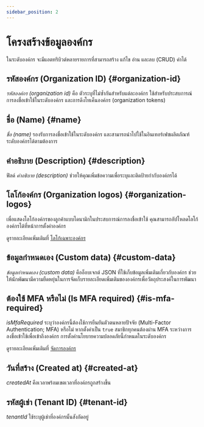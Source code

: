 ```yaml
---
sidebar_position: 2
---
```


# โครงสร้างข้อมูลองค์กร

ในระดับองค์กร จะมีแอตทริบิวต์หลายรายการที่สามารถสร้าง แก้ไข อ่าน และลบ (CRUD) ค่าได้

## รหัสองค์กร (Organization ID) \{#organization-id}

_รหัสองค์กร (organization id)_ คือ ตัวระบุที่ไม่ซ้ำกันสำหรับแต่ละองค์กร ใช้สำหรับประสบการณ์การลงชื่อเข้าใช้ในระดับองค์กร และการดึงโทเค็นองค์กร (organization tokens)

## ชื่อ (Name) \{#name}

_ชื่อ (name)_ รองรับการลงชื่อเข้าใช้ในระดับองค์กร และสามารถนำไปใช้ในอินเทอร์เฟซผลิตภัณฑ์ระดับองค์กรได้ตามต้องการ

## คำอธิบาย (Description) \{#description}

ฟิลด์ _คำอธิบาย (description)_ ช่วยให้คุณเพิ่มข้อความเพื่อระบุและติดป้ายกำกับองค์กรได้

## โลโก้องค์กร (Organization logos) \{#organization-logos}

เพื่อแสดงโลโก้องค์กรของลูกค้าแบบไดนามิกในประสบการณ์การลงชื่อเข้าใช้ คุณสามารถอัปโหลดโลโก้องค์กรได้ที่หน้าการตั้งค่าองค์กร

ดูรายละเอียดเพิ่มเติมที่ [โลโก้เฉพาะองค์กร](/customization/match-your-brand/#organization-specific-branding)

## ข้อมูลกำหนดเอง (Custom data) \{#custom-data}

_ข้อมูลกำหนดเอง (custom data)_ คืออ็อบเจกต์ JSON ที่ใช้เก็บข้อมูลเพิ่มเติมเกี่ยวกับองค์กร ช่วยให้นักพัฒนามีความยืดหยุ่นในการจัดเก็บรายละเอียดเพิ่มเติมขององค์กรเพื่อวัตถุประสงค์ในการพัฒนา

## ต้องใช้ MFA หรือไม่ (Is MFA required) \{#is-mfa-required}

_isMfaRequired_ ระบุว่าองค์กรนี้ต้องใช้การยืนยันตัวตนหลายปัจจัย (Multi-Factor Authentication; MFA) หรือไม่ หากตั้งค่าเป็น `true` สมาชิกทุกคนต้องผ่าน MFA ระหว่างการลงชื่อเข้าใช้เพื่อเข้าถึงองค์กร การตั้งค่านโยบายความปลอดภัยนี้กำหนดในระดับองค์กร

ดูรายละเอียดเพิ่มเติมที่ [จัดการองค์กร](/organizations/organization-management#require-mfa-for-organization-members)

## วันที่สร้าง (Created at) \{#created-at}

_createdAt_ คือเวลาพร้อมเขตเวลาที่องค์กรถูกสร้างขึ้น

## รหัสผู้เช่า (Tenant ID) \{#tenant-id}

_tenantId_ ใช้ระบุผู้เช่าที่องค์กรนั้นสังกัดอยู่
